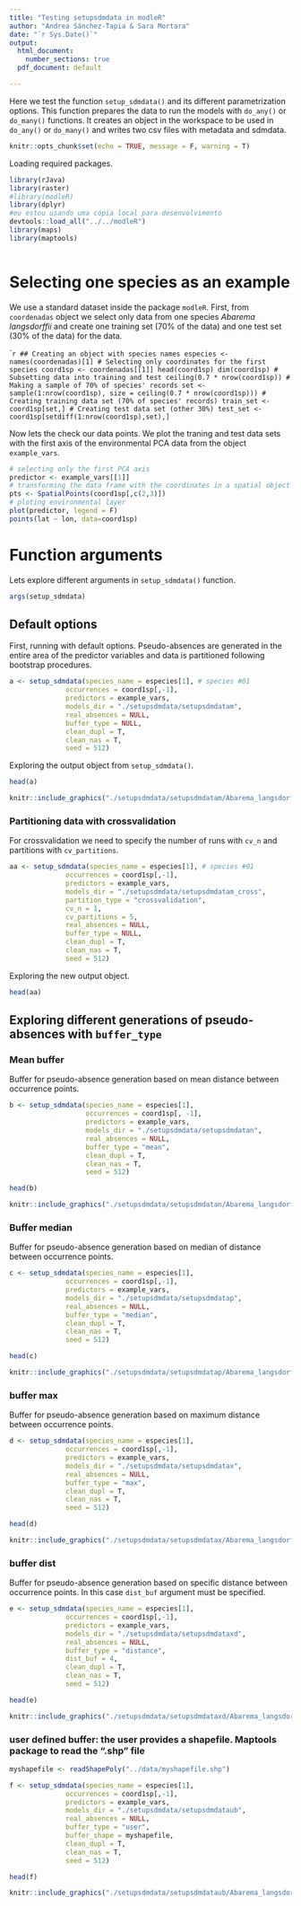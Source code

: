 ```yaml
---
title: "Testing setupsdmdata in modleR"
author: "Andrea Sánchez-Tapia & Sara Mortara"
date: "`r Sys.Date()`"
output:
  html_document:
    number_sections: true
  pdf_document: default

---
```


Here we test the function `setup_sdmdata()` and its different parametrization options. This function prepares the data to run the models with `do_any()` or `do_many()` functions. It creates an object in the workspace to be used in `do_any()` or `do_many()` and writes two csv files with metadata and sdmdata.

```r
knitr::opts_chunk$set(echo = TRUE, message = F, warning = T)
```

Loading required packages.

```r
library(rJava)
library(raster)
#library(modleR)
library(dplyr)
#eu estou usando uma cópia local para desenvolvimento
devtools::load_all("../../modleR")
library(maps)
library(maptools)



```

# Selecting one species as an example

We use a standard dataset inside the package `modleR`. First, from `coordenadas` object we select only data from one species *Abarema langsdorffii* and create one training set (70% of the data) and one test set (30% of the data) for the data.

````r
## Creating an object with species names
especies <- names(coordenadas)[1]
# Selecting only coordinates for the first species
coord1sp <- coordenadas[[1]]
head(coord1sp)
dim(coord1sp)
# Subsetting data into training and test
ceiling(0.7 * nrow(coord1sp))
# Making a sample of 70% of species' records
set <- sample(1:nrow(coord1sp), size = ceiling(0.7 * nrow(coord1sp)))
# Creating training data set (70% of species' records)
train_set <- coord1sp[set,]
# Creating test data set (other 30%)
test_set <- coord1sp[setdiff(1:nrow(coord1sp),set),]
```

Now lets the check our data points. We plot the traning and test data sets with the first axis of the environmental PCA data from the object `example_vars`.

```r
# selecting only the first PCA axis
predictor <- example_vars[[1]]
# transforming the data frame with the coordinates in a spatial object
pts <- SpatialPoints(coord1sp[,c(2,3)])
# ploting environmental layer
plot(predictor, legend = F)
points(lat ~ lon, data=coord1sp)
```


# Function arguments

Lets explore different arguments in `setup_sdmdata()` function.

```r
args(setup_sdmdata)
```

## Default options

First, running with default options. Pseudo-absences are generated in the entire area of the predictor variables and data is partitioned following bootstrap procedures.

```r
a <- setup_sdmdata(species_name = especies[1], # species #01
              occurrences = coord1sp[,-1],
              predictors = example_vars,
              models_dir = "./setupsdmdata/setupsdmdatam",
              real_absences = NULL,
              buffer_type = NULL,
              clean_dupl = T,
              clean_nas = T,
              seed = 512)
```

Exploring the output object from `setup_sdmdata()`.

```r
head(a)
```


```r
knitr::include_graphics("./setupsdmdata/setupsdmdatam/Abarema_langsdorffii/present/data_setup/sdmdata_Abarema_langsdorffii.png")
```


### Partitioning data with crossvalidation

For crossvalidation we need to specify the number of runs with `cv_n` and partitions with `cv_partitions`.

```r
aa <- setup_sdmdata(species_name = especies[1], # species #01
              occurrences = coord1sp[,-1],
              predictors = example_vars,
              models_dir = "./setupsdmdata/setupsdmdatam_cross",
              partition_type = "crossvalidation",
              cv_n = 1,
              cv_partitions = 5,
              real_absences = NULL,
              buffer_type = NULL,
              clean_dupl = T,
              clean_nas = T,
              seed = 512)
```

Exploring the new output object.

```r
head(aa)
```



## Exploring different generations of pseudo-absences with `buffer_type`

### Mean buffer

Buffer for pseudo-absence generation based on mean distance between occurrence points.

```r

b <- setup_sdmdata(species_name = especies[1],
                   occurrences = coord1sp[, -1],
                   predictors = example_vars,
                   models_dir = "./setupsdmdata/setupsdmdatan",
                   real_absences = NULL,
                   buffer_type = "mean",
                   clean_dupl = T,
                   clean_nas = T,
                   seed = 512)
```


```r
head(b)
```

```r
knitr::include_graphics("./setupsdmdata/setupsdmdatan/Abarema_langsdorffii/present/data_setup/sdmdata_Abarema_langsdorffii.png")
```


### Buffer median

Buffer for pseudo-absence generation based on median of distance between occurrence points.

```r
c <- setup_sdmdata(species_name = especies[1],
              occurrences = coord1sp[,-1],
              predictors = example_vars,
              models_dir = "./setupsdmdata/setupsdmdatap",
              real_absences = NULL,
              buffer_type = "median",
              clean_dupl = T,
              clean_nas = T,
              seed = 512)
```


```r
head(c)
```

```r
knitr::include_graphics("./setupsdmdata/setupsdmdatap/Abarema_langsdorffii/present/data_setup/sdmdata_Abarema_langsdorffii.png")
```

### buffer max

Buffer for pseudo-absence generation based on maximum distance between occurrence points.

```r
d <- setup_sdmdata(species_name = especies[1],
              occurrences = coord1sp[,-1],
              predictors = example_vars,
              models_dir = "./setupsdmdata/setupsdmdatax",
              real_absences = NULL,
              buffer_type = "max",
              clean_dupl = T,
              clean_nas = T,
              seed = 512)
```


```r
head(d)
```

```r
knitr::include_graphics("./setupsdmdata/setupsdmdatax/Abarema_langsdorffii/present/data_setup/sdmdata_Abarema_langsdorffii.png")
```

### buffer dist

Buffer for pseudo-absence generation based on specific distance between occurrence points. In this case `dist_buf` argument must be specified.

```r
e <- setup_sdmdata(species_name = especies[1],
              occurrences = coord1sp[,-1],
              predictors = example_vars,
              models_dir = "./setupsdmdata/setupsdmdataxd",
              real_absences = NULL,
              buffer_type = "distance",
              dist_buf = 4,
              clean_dupl = T,
              clean_nas = T,
              seed = 512)
```


```r
head(e)
```

```r
knitr::include_graphics("./setupsdmdata/setupsdmdataxd/Abarema_langsdorffii/present/data_setup/sdmdata_Abarema_langsdorffii.png")
```

### user defined buffer: the user provides a shapefile. Maptools package to read the ".shp" file

```r

myshapefile <- readShapePoly("../data/myshapefile.shp")

```

```r
f <- setup_sdmdata(species_name = especies[1],
              occurrences = coord1sp[,-1],
              predictors = example_vars,
              models_dir = "./setupsdmdata/setupsdmdataub",
              real_absences = NULL,
              buffer_type = "user",
              buffer_shape = myshapefile,
              clean_dupl = T,
              clean_nas = T,
              seed = 512)
```


```r
head(f)
```

```r
knitr::include_graphics("./setupsdmdata/setupsdmdataub/Abarema_langsdorffii/present/data_setup/sdmdata_Abarema_langsdorffii.png")
```

